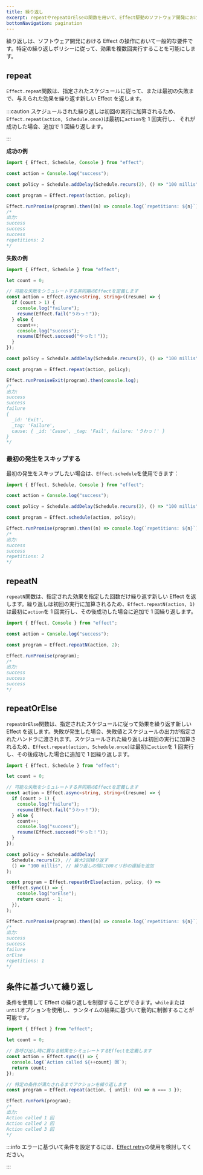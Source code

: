 ```yaml
---
title: 繰り返し
excerpt: repeatやrepeatOrElseの関数を用いて、Effect駆動のソフトウェア開発における繰り返しの重要性を発見しよう。特定の条件に基づいて効果を複数回実行できる繰り返しポリシーを探求します。繰り返しアクションの効果的な処理のための`repeat`および`repeatOrElse`の構文と例を学び、エラーに対してのオプションのフォールバック戦略も含めます。
bottomNavigation: pagination
---
```


繰り返しは、ソフトウェア開発における Effect の操作において一般的な要件です。特定の繰り返しポリシーに従って、効果を複数回実行することを可能にします。

## repeat

`Effect.repeat`関数は、指定されたスケジュールに従って、または最初の失敗まで、与えられた効果を繰り返す新しい Effect を返します。

:::caution
スケジュールされた繰り返しは初回の実行に加算されるため、
`Effect.repeat(action, Schedule.once)`は最初に`action`を 1 回実行し、
それが成功した場合、追加で 1 回繰り返します。

:::

**成功の例**

```ts twoslash
import { Effect, Schedule, Console } from "effect";

const action = Console.log("success");

const policy = Schedule.addDelay(Schedule.recurs(2), () => "100 millis");

const program = Effect.repeat(action, policy);

Effect.runPromise(program).then((n) => console.log(`repetitions: ${n}`));
/*
出力:
success
success
success
repetitions: 2
*/
```

**失敗の例**

```ts twoslash
import { Effect, Schedule } from "effect";

let count = 0;

// 可能な失敗をシミュレートする非同期のEffectを定義します
const action = Effect.async<string, string>((resume) => {
  if (count > 1) {
    console.log("failure");
    resume(Effect.fail("うわっ！"));
  } else {
    count++;
    console.log("success");
    resume(Effect.succeed("やった！"));
  }
});

const policy = Schedule.addDelay(Schedule.recurs(2), () => "100 millis");

const program = Effect.repeat(action, policy);

Effect.runPromiseExit(program).then(console.log);
/*
出力:
success
success
failure
{
  _id: 'Exit',
  _tag: 'Failure',
  cause: { _id: 'Cause', _tag: 'Fail', failure: 'うわっ！' }
}
*/
```

### 最初の発生をスキップする

最初の発生をスキップしたい場合は、`Effect.schedule`を使用できます：

```ts twoslash
import { Effect, Schedule, Console } from "effect";

const action = Console.log("success");

const policy = Schedule.addDelay(Schedule.recurs(2), () => "100 millis");

const program = Effect.schedule(action, policy);

Effect.runPromise(program).then((n) => console.log(`repetitions: ${n}`));
/*
出力:
success
success
repetitions: 2
*/
```

## repeatN

`repeatN`関数は、指定された効果を指定した回数だけ繰り返す新しい Effect を返します。繰り返しは初回の実行に加算されるため、`Effect.repeatN(action, 1)`は最初に`action`を 1 回実行し、その後成功した場合に追加で 1 回繰り返します。

```ts twoslash
import { Effect, Console } from "effect";

const action = Console.log("success");

const program = Effect.repeatN(action, 2);

Effect.runPromise(program);
/*
出力:
success
success
success
*/
```

## repeatOrElse

`repeatOrElse`関数は、指定されたスケジュールに従って効果を繰り返す新しい Effect を返します。失敗が発生した場合、失敗値とスケジュールの出力が指定されたハンドラに渡されます。スケジュールされた繰り返しは初回の実行に加算されるため、`Effect.repeat(action, Schedule.once)`は最初に`action`を 1 回実行し、その後成功した場合に追加で 1 回繰り返します。

```ts twoslash
import { Effect, Schedule } from "effect";

let count = 0;

// 可能な失敗をシミュレートする非同期のEffectを定義します
const action = Effect.async<string, string>((resume) => {
  if (count > 1) {
    console.log("failure");
    resume(Effect.fail("うわっ！"));
  } else {
    count++;
    console.log("success");
    resume(Effect.succeed("やった！"));
  }
});

const policy = Schedule.addDelay(
  Schedule.recurs(2), // 最大2回繰り返す
  () => "100 millis", // 繰り返しの間に100ミリ秒の遅延を追加
);

const program = Effect.repeatOrElse(action, policy, () =>
  Effect.sync(() => {
    console.log("orElse");
    return count - 1;
  }),
);

Effect.runPromise(program).then((n) => console.log(`repetitions: ${n}`));
/*
出力:
success
success
failure
orElse
repetitions: 1
*/
```

## 条件に基づいて繰り返し

条件を使用して Effect の繰り返しを制御することができます。`while`または`until`オプションを使用し、ランタイムの結果に基づいて動的に制御することが可能です。

```ts twoslash
import { Effect } from "effect";

let count = 0;

// 各呼び出し時に異なる結果をシミュレートするEffectを定義します
const action = Effect.sync(() => {
  console.log(`Action called ${++count} 回`);
  return count;
});

// 特定の条件が満たされるまでアクションを繰り返します
const program = Effect.repeat(action, { until: (n) => n === 3 });

Effect.runFork(program);
/*
出力:
Action called 1 回
Action called 2 回
Action called 3 回
*/
```

:::info
エラーに基づいて条件を設定するには、[Effect.retry](../error-management/retrying#retrying-based-on-a-condition)の使用を検討してください。

:::

```

```
